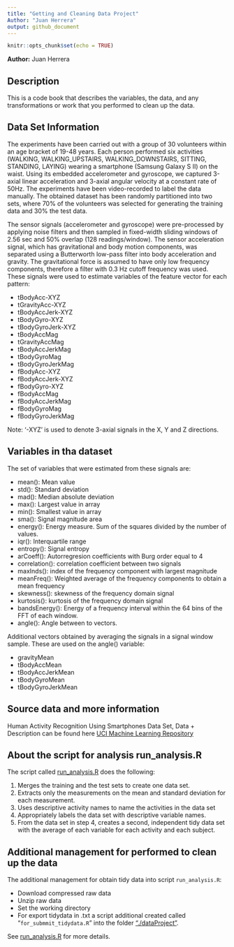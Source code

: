 ```yaml
---
title: "Getting and Cleaning Data Project"
Author: "Juan Herrera"
output: github_document
---
```


```r
knitr::opts_chunk$set(echo = TRUE)
```
**Author:** Juan Herrera

## Description

This is a code book that describes the variables, the data, and any transformations or work that you performed to clean up the data.

## Data Set Information

The experiments have been carried out with a group of 30 volunteers within an age bracket of 19-48 years. Each person performed six activities (WALKING, WALKING_UPSTAIRS, WALKING_DOWNSTAIRS, SITTING, STANDING, LAYING) wearing a smartphone (Samsung Galaxy S II) on the waist. Using its embedded accelerometer and gyroscope, we captured 3-axial linear acceleration and 3-axial angular velocity at a constant rate of 50Hz. The experiments have been video-recorded to label the data manually. The obtained dataset has been randomly partitioned into two sets, where 70% of the volunteers was selected for generating the training data and 30% the test data. 

The sensor signals (accelerometer and gyroscope) were pre-processed by applying noise filters and then sampled in fixed-width sliding windows of 2.56 sec and 50% overlap (128 readings/window). The sensor acceleration signal, which has gravitational and body motion components, was separated using a Butterworth low-pass filter into body acceleration and gravity. The gravitational force is assumed to have only low frequency components, therefore a filter with 0.3 Hz cutoff frequency was used. These signals were used to estimate variables of the feature vector for each pattern: 

- tBodyAcc-XYZ
- tGravityAcc-XYZ
- tBodyAccJerk-XYZ
- tBodyGyro-XYZ
- tBodyGyroJerk-XYZ
- tBodyAccMag
- tGravityAccMag
- tBodyAccJerkMag
- tBodyGyroMag
- tBodyGyroJerkMag
- fBodyAcc-XYZ
- fBodyAccJerk-XYZ
- fBodyGyro-XYZ
- fBodyAccMag
- fBodyAccJerkMag
- fBodyGyroMag
- fBodyGyroJerkMag

Note: '-XYZ' is used to denote 3-axial signals in the X, Y and Z directions.

## Variables in tha dataset

The set of variables that were estimated from these signals are: 

- mean(): Mean value
- std(): Standard deviation
- mad(): Median absolute deviation 
- max(): Largest value in array
- min(): Smallest value in array
- sma(): Signal magnitude area
- energy(): Energy measure. Sum of the squares divided by the number of values. 
- iqr(): Interquartile range 
- entropy(): Signal entropy
- arCoeff(): Autorregresion coefficients with Burg order equal to 4
- correlation(): correlation coefficient between two signals
- maxInds(): index of the frequency component with largest magnitude
- meanFreq(): Weighted average of the frequency components to obtain a mean frequency
- skewness(): skewness of the frequency domain signal 
- kurtosis(): kurtosis of the frequency domain signal 
- bandsEnergy(): Energy of a frequency interval within the 64 bins of the FFT of each window.
- angle(): Angle between to vectors.

Additional vectors obtained by averaging the signals in a signal window sample. These are used on the angle() variable:

- gravityMean
- tBodyAccMean
- tBodyAccJerkMean
- tBodyGyroMean
- tBodyGyroJerkMean

## Source data and more information  

Human Activity Recognition Using Smartphones Data Set, Data + Description can be found here [UCI Machine Learning Repository](http://archive.ics.uci.edu/ml/datasets/Human+Activity+Recognition+Using+Smartphones)

## About the script for analysis run_analysis.R

The script called [run_analysis.R](https://github.com/juanhercel/Getting-and-Cleaning-Data-Project/blob/master/run_analysis.R) does the following:

1. Merges the training and the test sets to create one data set.
2. Extracts only the measurements on the mean and standard deviation for each measurement.
3. Uses descriptive activity names to name the activities in the data set
4. Appropriately labels the data set with descriptive variable names.
5. From the data set in step 4, creates a second, independent tidy data set with the average of each variable for each activity and each subject.

## Additional management for performed to clean up the data

The additional management for obtain tidy data into script `run_analysis.R`: 

- Download compressed raw data
- Unzip raw data 
- Set the working directory 
- For export tidydata in .txt a script additional created called "`for_submmit_tidydata.R`" into the folder ["./dataProject"](https://github.com/juanhercel/Getting-and-Cleaning-Data-Project/tree/master/dataProject).

See [run_analysis.R](https://github.com/juanhercel/Getting-and-Cleaning-Data-Project/blob/master/run_analysis.R) for more details. 

